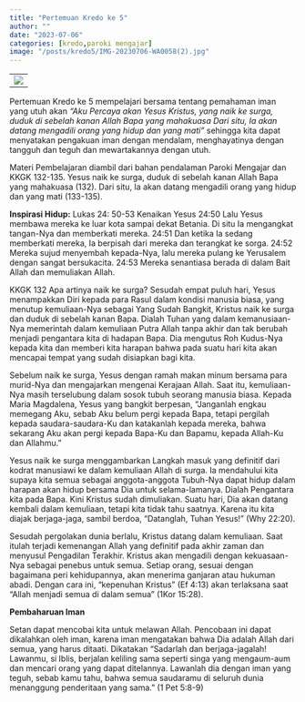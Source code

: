 ```yaml
---
title: "Pertemuan Kredo ke 5"
author: ""
date: "2023-07-06"
categories: [kredo,paroki mengajar]
image: "/posts/kredo5/IMG-20230706-WA0058(2).jpg"
---
```


|                                               |                                               
|------------------------|
| ![](/posts/kredo5/IMG-20230706-WA0058(2).jpg)    | 

Pertemuan Kredo ke 5 mempelajari bersama tentang pemahaman iman yang utuh akan *“Aku Percaya akan Yesus Kristus, yang naik ke surga, duduk di sebelah kanan Allah Bapa yang mahakuasa Dari situ, Ia akan datang mengadili orang yang hidup dan yang mati”*  sehingga kita dapat menyatakan pengakuan iman dengan mendalam, menghayatinya dengan tangguh dan teguh dan mewartakannya dengan utuh.

Materi Pembelajaran diambil dari bahan pendalaman Paroki Mengajar dan KKGK 132-135.
Yesus naik ke surga, duduk di sebelah kanan Allah Bapa yang mahakuasa (132). Dari situ, Ia akan datang mengadili orang yang hidup dan yang mati (133-135).

**Inspirasi Hidup:** Lukas 24: 50-53
Kenaikan Yesus
24:50 Lalu Yesus membawa mereka ke luar kota sampai dekat Betania. Di situ Ia mengangkat tangan-Nya dan memberkati    mereka. 24:51 Dan    ketika    Ia    sedang memberkati mereka, Ia berpisah dari mereka dan terangkat  ke  sorga.  24:52 Mereka  sujud  menyembah kepada-Nya, lalu mereka pulang ke Yerusalem dengan sangat bersukacita. 24:53 Mereka senantiasa berada di dalam Bait Allah dan memuliakan Allah.

KKGK 132 Apa artinya naik ke surga?
Sesudah  empat  puluh  hari, Yesus menampakkan  Diri kepada para Rasul dalam kondisi manusia biasa, yang menutup kemuliaan-Nya sebagai Yang Sudah Bangkit, Kristus naik ke surga dan duduk di sebelah kanan Bapa. Dialah Tuhan yang dalam kemanusiaan-Nya memerintah dalam kemuliaan Putra Allah tanpa akhir dan tak berubah menjadi pengantara kita di hadapan Bapa. Dia mengutus Roh Kudus-Nya kepada kita dan memberi kita harapan bahwa pada suatu hari kita akan mencapai tempat yang sudah disiapkan bagi kita.

Sebelum naik ke surga, Yesus dengan ramah makan minum bersama para murid-Nya dan mengajarkan mengenai Kerajaan Allah. Saat itu, kemuliaan-Nya masih terselubung dalam sosok tubuh seorang manusia biasa. Kepada Maria Magdalena, Yesus yang bangkit berpesan, “Janganlah engkau memegang Aku, sebab Aku belum pergi kepada Bapa, tetapi pergilah kepada saudara-saudara-Ku dan katakanlah kepada mereka, bahwa sekarang Aku akan pergi kepada Bapa-Ku dan Bapamu, kepada Allah-Ku dan Allahmu."

Yesus naik ke surga menggambarkan Langkah masuk yang definitif dari kodrat manusiawi ke dalam kemuliaan Allah di surga. Ia mendahului kita supaya kita semua sebagai anggota-anggota Tubuh-Nya dapat hidup dalam harapan akan hidup bersama Dia untuk selama-lamanya. Dialah Pengantara kita pada Bapa.
Kini Kristus sudah dimuliakan. Suatu hari, Dia akan datang kembali dalam kemuliaan, tetapi kita tidak tahu saatnya. Karena itu kita diajak berjaga-jaga, sambil  berdoa,  “Datanglah,  Tuhan  Yesus!”  (Why 22:20).

Sesudah pergolakan dunia berlalu, Kristus datang dalam kemuliaan. Saat itulah terjadi kemenangan Allah yang definitif pada akhir zaman dan menyusul Pengadilan Terakhir.
Kristus akan mengadili dengan kekuasaan-Nya sebagai penebus untuk semua. Setiap orang, sesuai dengan bagaimana peri kehidupannya, akan menerima  ganjaran  atau  hukuman  abadi.  Dengan cara ini, “kepenuhan Kristus” (Ef 4:13) akan terlaksana saat “Allah menjadi semua di dalam semua” (1Kor 15:28).

**Pembaharuan Iman**

Setan dapat  mencobai  kita  untuk  melawan Allah. Pencobaan ini dapat dikalahkan oleh iman, karena iman mengatakan bahwa Dia adalah Allah dari semua, yang harus ditaati. Dikatakan “Sadarlah dan berjaga-jagalah! Lawanmu, si Iblis, berjalan keliling sama seperti singa yang mengaum-aum dan mencari orang yang dapat ditelannya. Lawanlah dia dengan iman yang teguh, sebab kamu tahu, bahwa semua saudaramu di seluruh dunia menanggung penderitaan yang sama.” (1 Pet 5:8-9)
